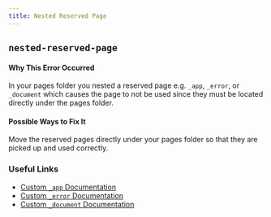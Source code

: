 ```yaml
---
title: Nested Reserved Page
---
```


## `nested-reserved-page`

#### Why This Error Occurred

In your pages folder you nested a reserved page e.g. `_app`, `_error`, or `_document` which causes the page to not be used since they must be located directly under the pages folder.

#### Possible Ways to Fix It

Move the reserved pages directly under your pages folder so that they are picked up and used correctly.

### Useful Links

- [Custom `_app` Documentation](/docs/pages/building-your-application/routing/custom-app)
- [Custom `_error` Documentation](/docs/pages/building-your-application/routing/custom-error)
- [Custom `_document` Documentation](/docs/pages/building-your-application/routing/custom-document)
